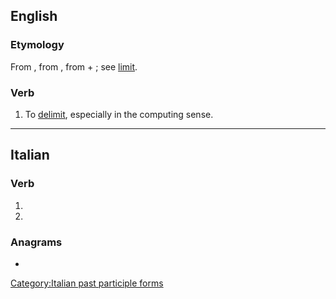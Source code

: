 ==English==

===Etymology===
From {{etyl|fr|en}} {{m|fr|délimiter}}, from {{etyl|LL.|en}} {{m|la|delimitare||to mark out the limits}}, from {{m|la|de-}} + {{m|la|limitare||to limit, bound}}; see [[limit]].

===Verb===
{{en-verb}}

# To [[delimit]], especially in the computing sense.

----

==Italian==

===Verb===
{{head|it|verb form}}

# {{inflection of|it|delimitare||2|p|pres|indc|;|2|p|impr}}
# {{feminine plural of|it|delimitato}}

===Anagrams===
* {{anagrams|it|a=adeeiilmtt|demetilati|dimetilate}}

[[Category:Italian past participle forms]]